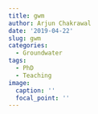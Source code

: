 ```yaml
---
title: gwm
author: Arjun Chakrawal
date: '2019-04-22'
slug: gwm
categories:
  - Groundwater
tags:
  - PhD
  - Teaching
image:
  caption: ''
  focal_point: ''
---
```


